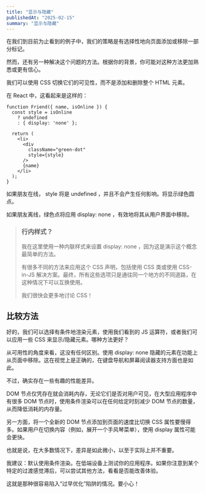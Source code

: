 ```yaml
---
title: "显示与隐藏"
publishedAt: "2025-02-15"
summary: "显示与隐藏"
---
```


在我们到目前为止看到的例子中，我们的策略是有选择性地向页面添加或移除一部分标记。

然而，还有另一种解决这个问题的方法。根据你的背景，你可能对这种方法更加熟悉或更有信心。

我们可以使用 CSS 切换它们的可见性，而不是添加和删除整个 HTML 元素。

在 React 中，这看起来是这样的：

```JSX
function Friend({ name, isOnline }) {
  const style = isOnline
    ? undefined
    : { display: 'none' };

  return (
    <li>
      <div
        className="green-dot"
        style={style}
      />
      {name}
    </li>
  );
}
```

如果朋友在线， style 将是 undefined ，并且不会产生任何影响。将显示绿色圆点。

如果朋友离线，绿色点将应用 display: none ，有效地将其从用户界面中移除。

> ### 行内样式？
>
> 我在这里使用一种内联样式来设置 display: none ，因为这是演示这个概念最简单的方法。
>
> 有很多不同的方法来应用这个 CSS 声明，包括使用 CSS 类或使用 CSS-in-JS 解决方案。最终，所有这些选项只是通往同一个地方的不同道路，在这种情况下可以互换使用。
>
> 我们很快会更多地讨论 CSS！

## 比较方法

好的，我们可以选择有条件地渲染元素，使用我们看到的 JS 运算符，或者我们可以应用一些 CSS 来显示/隐藏元素。哪种方法更好？

从可用性的角度来看，这没有任何区别。使用 display: none 隐藏的元素在功能上从页面中移除。这在视觉上是正确的，在键盘导航和屏幕阅读器支持方面也是如此。

不过，确实存在一些有趣的性能差异。

DOM 节点仅凭存在就会消耗内存，无论它们是否对用户可见，在大型应用程序中有很多 DOM 节点时，使用条件渲染可以在任何给定时刻减少 DOM 节点的数量，从而降低消耗的内存量。

另一方面，将一个全新的 DOM 节点添加到页面的速度比切换 CSS 属性要慢得多。如果用户在切换内容（例如，展开一个手风琴菜单），使用 display 属性可能会更快。

也就是说，在大多数情况下，差异是如此微小，以至于实际上并不重要。

我建议：默认使用条件渲染。在低端设备上测试你的应用程序。如果你注意到某个特定的过渡感觉滞后，可以尝试其他方法，看看是否能改善体验。

这就是那种很容易陷入“过早优化”陷阱的情况。要小心！
